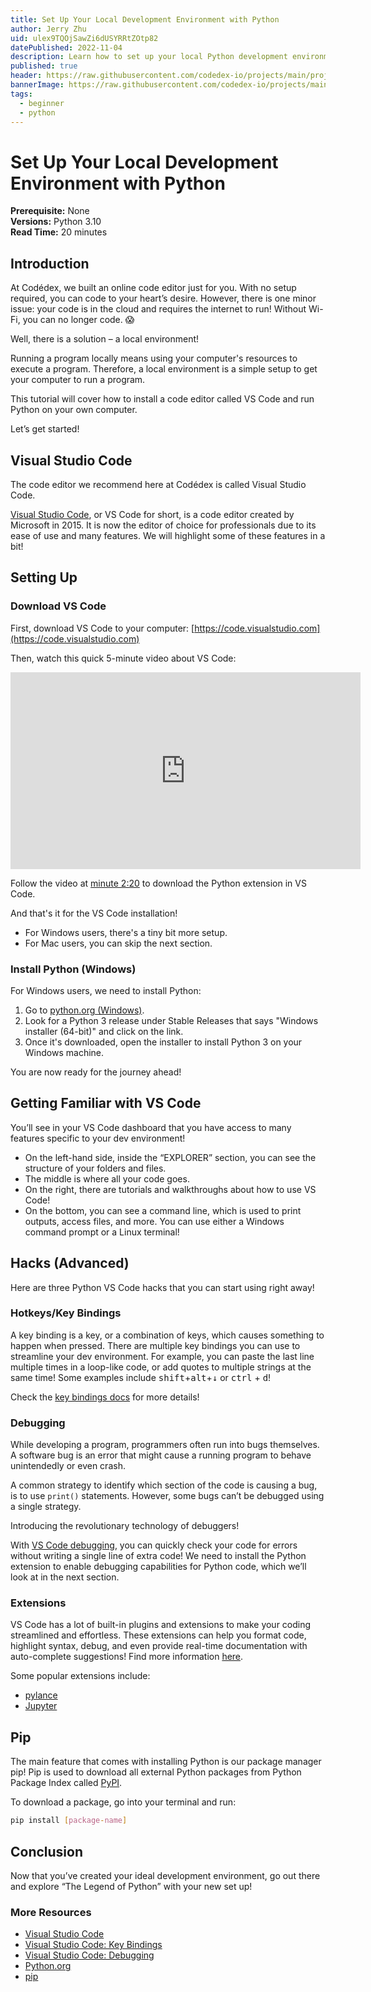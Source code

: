 ```yaml
---
title: Set Up Your Local Development Environment with Python
author: Jerry Zhu
uid: ulex9TQOjSawZi6dUSYRRtZOtp82
datePublished: 2022-11-04
description: Learn how to set up your local Python development environment with VS Code.
published: true
header: https://raw.githubusercontent.com/codedex-io/projects/main/projects/set-up-your-local-environment-in-python/header.png
bannerImage: https://raw.githubusercontent.com/codedex-io/projects/main/projects/set-up-your-local-environment-in-python/header.png
tags: 
  - beginner
  - python
---
```


<BannerImage link="https://raw.githubusercontent.com/codedex-io/projects/main/projects/set-up-your-local-environment-in-python/header.png" description="Header Image" uid={true} cl="for-sidebar"/>

# Set Up Your Local Development Environment with Python

<AuthorAvatar author_name="Jerry Zhu" author_avatar="/images/projects/authors/jerry_zhu.jpg" username="jerry" uid={true}/>

<BannerImage link="https://raw.githubusercontent.com/codedex-io/projects/main/projects/set-up-your-local-environment-in-python/header.png" description="Header Image" uid={true}/>

**Prerequisite:** None  
**Versions:** Python 3.10  
**Read Time:** 20 minutes  

## Introduction

At Codédex, we built an online code editor just for you. With no setup required, you can code to your heart’s desire. However, there is one minor issue: your code is in the cloud and requires the internet to run! Without Wi-Fi, you can no longer code. 😱

Well, there is a solution – a local environment!

Running a program locally means using your computer's resources to execute a program. Therefore, a local environment is a simple setup to get your computer to run a program.

This tutorial will cover how to install a code editor called VS Code and run Python on your own computer.

Let’s get started!

## Visual Studio Code

The code editor we recommend here at Codédex is called Visual Studio Code.

[Visual Studio Code](https://code.visualstudio.com), or VS Code for short, is a code editor created by Microsoft in 2015. It is now the editor of choice for professionals due to its ease of use and many features. We will highlight some of these features in a bit!

## Setting Up

### Download VS Code

First, download VS Code to your computer: [https://code.visualstudio.com](https://code.visualstudio.com)

Then, watch this quick 5-minute video about VS Code:

<iframe width="560" height="315" src="https://www.youtube.com/embed/S320N3sxinE" title="YouTube video player" frameborder="0" allow="accelerometer; autoplay; clipboard-write; encrypted-media; gyroscope; picture-in-picture" allowFullScreen></iframe>

Follow the video at [minute 2:20](https://www.youtube.com/watch?v=S320N3sxinE&t=140s) to download the Python extension in VS Code.

And that's it for the VS Code installation!

- For Windows users, there's a tiny bit more setup.
- For Mac users, you can skip the next section.

### Install Python (Windows)

For Windows users, we need to install Python:

1. Go to [python.org (Windows)](https://www.python.org/downloads/windows/).
2. Look for a Python 3 release under Stable Releases that says "Windows installer (64-bit)" and click on the link.
3. Once it's downloaded, open the installer to install Python 3 on your Windows machine.

You are now ready for the journey ahead!

## Getting Familiar with VS Code

<RoundedImage link="https://raw.githubusercontent.com/codedex-io/projects/main/projects/set-up-your-local-environment-in-python/vscode_image.png" description="VSCode image" />

You’ll see in your VS Code dashboard that you have access to many features specific to your dev environment!

- On the left-hand side, inside the “EXPLORER” section, you can see the structure of your folders and files.
- The middle is where all your code goes.
- On the right, there are tutorials and walkthroughs about how to use VS Code!
- On the bottom, you can see a command line, which is used to print outputs, access files, and more. You can use either a Windows command prompt or a Linux terminal!

## Hacks (Advanced)

Here are three Python VS Code hacks that you can start using right away!

### Hotkeys/Key Bindings

A key binding is a key, or a combination of keys, which causes something to happen when pressed. There are multiple key bindings you can use to streamline your dev environment. For example, you can paste the last line multiple times in a loop-like code, or add quotes to multiple strings at the same time! Some examples include <kbd>shift</kbd>+<kbd>alt</kbd>+<kbd>↓</kbd> or <kbd>ctrl</kbd> + <kbd>d</kbd>!

Check the [key bindings docs](https://code.visualstudio.com/docs/getstarted/keybindings) for more details!

### Debugging

While developing a program, programmers often run into bugs themselves. A software bug is an error that might cause a running program to behave unintendedly or even crash.

A common strategy to identify which section of the code is causing a bug, is to use `print()` statements. However, some bugs can’t be debugged using a single strategy.

Introducing the revolutionary technology of debuggers!

With [VS Code debugging](https://code.visualstudio.com/docs/editor/debugging), you can quickly check your code for errors without writing a single line of extra code! We need to install the Python extension to enable debugging capabilities for Python code, which we’ll look at in the next section.

### Extensions

VS Code has a lot of built-in plugins and extensions to make your coding streamlined and effortless. These extensions can help you format code, highlight syntax, debug, and even provide real-time documentation with auto-complete suggestions! Find more information [here](https://code.visualstudio.com/docs/languages/python).

Some popular extensions include:

- [pylance](https://marketplace.visualstudio.com/items?itemName=ms-python.vscode-pylance)
- [Jupyter](https://marketplace.visualstudio.com/items?itemName=ms-toolsai.jupyter)

## Pip

The main feature that comes with installing Python is our package manager pip! Pip is used to download all external Python packages from Python Package Index called [PyPI](https://pypi.org/).

To download a package, go into your terminal and run:

```bash
pip install [package-name]
```

## Conclusion

Now that you’ve created your ideal development environment, go out there and explore “The Legend of Python” with your new set up!

### More Resources

- [Visual Studio Code](https://code.visualstudio.com)
- [Visual Studio Code: Key Bindings](https://code.visualstudio.com/docs/getstarted/keybindings)
- [Visual Studio Code: Debugging](https://code.visualstudio.com/docs/editor/debugging)
- [Python.org](https://www.python.org)
- [pip](https://pypi.org/project/pip)
